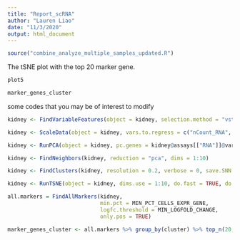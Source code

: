 ---
title: "Report_scRNA"
author: "Lauren Liao"
date: "11/3/2020"
output: html_document
---

```{r include=FALSE}
source("combine_analyze_multiple_samples_updated.R")
```

The tSNE plot with the top 20 marker gene.
```{r}
plot5
```

```{r}
marker_genes_cluster
```

some codes that you may be of interest to modify
```{r eval=FALSE, include=FALSE}

kidney <- FindVariableFeatures(object = kidney, selection.method = "vst", nfeatures = 1050)

kidney <- ScaleData(object = kidney, vars.to.regress = c("nCount_RNA", "percent.mt"))

kidney <- RunPCA(object = kidney, pc.genes = kidney@assays[["RNA"]]@var.features, do.print = TRUE, pcs.print = 1:5, genes.print = 5)

kidney <- FindNeighbors(kidney, reduction = "pca", dims = 1:10)

kidney <- FindClusters(kidney, resolution = 0.2, verbose = 0, save.SNN = TRUE)

kidney <- RunTSNE(object = kidney, dims.use = 1:10, do.fast = TRUE, do.label= TRUE)

all.markers = FindAllMarkers(kidney,
                             min.pct = MIN_PCT_CELLS_EXPR_GENE,
                             logfc.threshold = MIN_LOGFOLD_CHANGE,
                             only.pos = TRUE)

marker_genes_cluster <- all.markers %>% group_by(cluster) %>% top_n(20, avg_logFC)
```